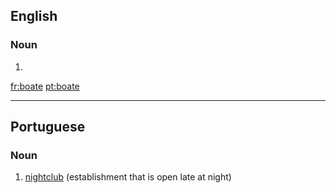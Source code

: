 ==English==

===Noun===
{{en-noun}}

# {{obsolete spelling of|boat}}

[[fr:boate]]
[[pt:boate]]

----
{{rfc-auto|sort languages}}
==Portuguese==

===Noun===
{{infl|pt|noun}}

# [[nightclub]] (establishment that is open late at night)

{{tbot entry|Portuguese|nightclub|2009|November|pt}}